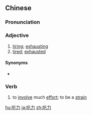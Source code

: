 ==Chinese==
{{zh-forms}}

===Pronunciation===
{{zh-pron
|m=chīlì
|c=hek3 lik6
|ma=Zh-chilì.ogg
|cat=a,v
}}

===Adjective===
{{zh-noun}}

# [[tiring]]; [[exhausting]]
# [[tired]]; [[exhausted]]

====Synonyms====
* {{sense|tiring}} {{zh-l|累人}}

===Verb===
{{zh-verb}}

# to [[involve]] much [[effort]]; to be a [[strain]]

{{zh-cat|Intermediate}}

[[hu:吃力]]
[[ja:吃力]]
[[zh:吃力]]